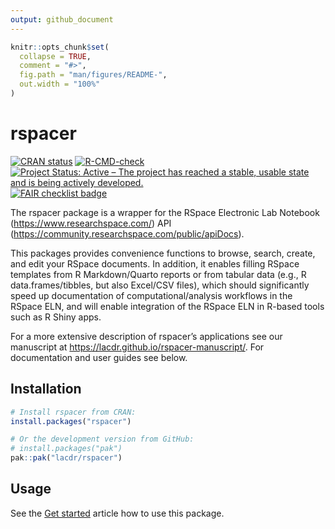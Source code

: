 ```yaml
---
output: github_document
---
```


<!-- README.md is generated from README.Rmd. Please edit that file -->

```r
knitr::opts_chunk$set(
  collapse = TRUE,
  comment = "#>",
  fig.path = "man/figures/README-",
  out.width = "100%"
)
```

# rspacer

<!-- badges: start -->
[![CRAN status](https://www.r-pkg.org/badges/version/rspacer)](https://CRAN.R-project.org/package=rspacer)
[![R-CMD-check](https://github.com/LACDR/rspacer/actions/workflows/R-CMD-check.yaml/badge.svg)](https://github.com/LACDR/rspacer/actions/workflows/R-CMD-check.yaml)
[![Project Status: Active – The project has reached a stable, usable state and is being actively developed.](https://www.repostatus.org/badges/latest/active.svg)](https://www.repostatus.org/#active)
[![FAIR checklist badge](https://fairsoftwarechecklist.net/badge.svg)](https://fairsoftwarechecklist.net/v0.2/?f=31&a=31113&i=32300&r=133)
<!-- badges: end -->

The rspacer package is a wrapper for the RSpace Electronic Lab Notebook 
(<https://www.researchspace.com/>) API (<https://community.researchspace.com/public/apiDocs>). 

This packages provides convenience functions to browse, search, create, and edit 
your RSpace documents. In addition, it enables filling RSpace templates from 
R Markdown/Quarto reports or from tabular data (e.g., R data.frames/tibbles, but 
also Excel/CSV files), which should significantly speed up documentation of 
computational/analysis workflows in the RSpace ELN, and will enable integration
of the RSpace ELN in R-based tools such as R Shiny apps. 

For a more extensive 
description of rspacer's applications see our manuscript at <https://lacdr.github.io/rspacer-manuscript/>.
For documentation and user guides see below.

## Installation

```r
# Install rspacer from CRAN:
install.packages("rspacer")

# Or the development version from GitHub:
# install.packages("pak")
pak::pak("lacdr/rspacer")
```

## Usage

See the [Get started](https://lacdr.github.io/rspacer/articles/rspacer.html) article how to use this package.
